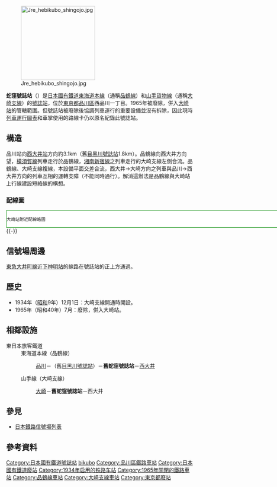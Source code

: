 {{noteTA
|G1=Transport}}
{{日本車站資訊
|公司色= #ccc
|文字色= #000
|站名= 蛇窪信號場
|圖片=Jre hebikubo shingojo.jpg
|pxl= 280px
|圖片說明= 西大井方向望向蛇窪信號場（2008年4月）
|日文原名= 蛇窪
|平假名= へびくぼ
|羅馬拼音= Hebikubo
|副站名= 
|停站路線數 = 2
|所屬路線1= [[東海道本線|東海道本線]]（[[品鶴線|品鶴線]]）
|前一站1 = {{link-ja|目黑川信號場|目黒川信号場|目黑川（信）}} 
|前一站距離1= 1.8
|後一站距離1= 3.1
|後一站1= [[西大井站|西大井]] 
|距離1 = 3.1
|起點站1 = [[品川站|品川]]
|所屬路線2= [[山手線|山手線]]（{{link-ja|大崎支線|大崎支線}}）
|前一站2 = [[大崎站|大崎]] 
|前一站距離2= 1.7
|後一站距離2= 0.5
|後一站2= 西大井
|距離2 = 1.7
|起點站2 = [[大崎站|大崎]]
|電報略號 = ヘク
|所屬公司= [[東日本旅客鐵道|東日本旅客鐵道]]（JR東日本）
|所在地= {{JPN}}[[東京都|東京都]][[品川區|品川區]]
|座標= {{coord|35|36|33|N|139|43|33|E|display=it}}
|啟用年月日= 1934年（昭和9年）12月1日<ref name="chizucho">今尾恵介監修『日本鉄道旅行地図帳』4号 関東2、新潮社、2008年、p.27</ref>
|廢站年月日= 1965年（昭和40年）7月*<ref name="chizucho" />
|備註= * 併入大崎站
}}
[[File:Jre_hebikubo_shingojo.jpg|200px]]

'''蛇窪號誌站'''（{{jpn|j=蛇窪信号場|hg=へびくぼしんごうじょう|rm=Hebikubo shingōjō|f=y}}）是[[日本國有鐵道|日本國有鐵道]][[東海道本線|東海道本線]]（通稱[[品鶴線|品鶴線]]）和[[山手貨物線|山手貨物線]]（通稱[[大崎支線|大崎支線]]）的[[號誌站|號誌站]]，位於[[東京都|東京都]][[品川區|品川區]]西品川一丁目。1965年被廢除，併入[[大崎站|大崎站]]的管轄範圍。但號誌站被廢除後協調列車運行的重要設備並沒有拆除，因此現時[[列車運行圖表|列車運行圖表]]和車掌使用的路線卡仍以原名紀錄此號誌站。

== 構造 ==
<!-- 檔案不存在 [[File:大崎付近概略図.PNG|thumb]] -->
品川站向[[西大井站|西大井站]]方向約3.1km（舊[[目黑川號誌站|目黑川號誌站]]1.8km）。品鶴線向西大井方向望，[[橫須賀線|橫須賀線]]列車走行於品鶴線，[[湘南新宿線|湘南新宿線]]之列車走行的大崎支線左側合流。品鶴線、大崎支線複線，本設備平面交差合流，西大井→大崎方向之列車與品川→西大井方向的列車互相的運轉支障（不能同時通行）。解消這辦法是品鶴線與大崎站上行線建設短絡線的構想。
=== 配線圖 ===
<div class="NavFrame" style="background-color:#fff; border:solid 1px #080; text-align:left; font-size:100%; float:left; width:800px;">
<div class="NavHead" style="background-color:#fff; text-align:left; font-weight: normal">
<small>大崎站附近配線略圖</small>
</div>
<div class="NavContent">
{{車站配線圖|image=Rail Tracks map Osaki Station.svg
|title=[[東日本旅客鐵道|JR東日本]]、[[東京臨海高速鐵道|TWR]] 大崎站附近配線略圖
|width=600px
|up=[[橫濱站|橫濱]]、[[小田原站|小田原]]、[[逗子站|逗子]]、[[羽澤橫濱國大站|羽澤橫濱國大]]方向|up-align=center
|left=[[東京電訊站|東京電訊]]<br />、[[新木場站|新木場]]<br />方向|left-valign=top
|right=[[新宿站|新宿]]、[[池袋站|池袋]]、<br />[[大宮站_(埼玉縣)|大宮]]、[[川越站|川越]]、<br />[[宇都宮站|宇都宮]]、[[高崎站_(日本)|高崎]]<br />方向|right-valign=middle
|down=[[品川站|品川]]、[[東京站|東京]]、[[千葉站|千葉]]、[[成田機場站|成田機場]]方向|down-align=left
|source={{Cite journal|和書|year=2004|month=1|title=特集 短絡線ミステリー7|journal=[[鉄道ファン_(雑誌)|鉄道ファン]]|issue=513|page=21|publisher=[[交友社|交友社]]}}
|note=<small>本圖着重顯示[[品鶴線|品鶴線]]，[[東海道新幹線|新幹線]]與舊蛇窪信號場附近的上跨[[大井町線|大井町線]]的配線省略。</small>}}
</div>
</div>
{{-}}
== 信號場周邊 ==
[[東急大井町線|東急大井町線]]近[[下神明站|下神明站]]的線路在號誌站的正上方通過。

== 歷史 == 
*1934年（[[昭和|昭和]]9年）12月1日：大崎支線開通時開設。
*1965年（昭和40年）7月：廢除，併入大崎站。

== 相鄰設施 ==
;東日本旅客鐵道
:東海道本線（品鶴線）
::[[品川站|品川]]－（舊[[目黑川號誌站|目黑川號誌站]]）－'''舊蛇窪號誌站'''－[[西大井站|西大井]]
:山手線（大崎支線）
::[[大崎站|大崎]]－'''舊蛇窪號誌站'''－西大井

== 參見 ==
* [[日本鐵路信號場列表|日本鐵路信號場列表]]
== 參考資料 ==
{{Reflist}}
{{東海道貨物線}}
{{山手、東北貨物線}}
{{DEFAULTSORT:Hebikubo}}
[[Category:日本國有鐵道號誌站|Category:日本國有鐵道號誌站]]
[[Category:日本鐵路車站_He|bikubo]]
[[Category:品川區鐵路車站|Category:品川區鐵路車站]]
[[Category:日本國有鐵道廢站|Category:日本國有鐵道廢站]]
[[Category:1934年启用的铁路车站|Category:1934年启用的铁路车站]]
[[Category:1965年關閉的鐵路車站|Category:1965年關閉的鐵路車站]]
[[Category:品鶴線車站|Category:品鶴線車站]]
[[Category:大崎支線車站|Category:大崎支線車站]]
[[Category:東京都廢站|Category:東京都廢站]]